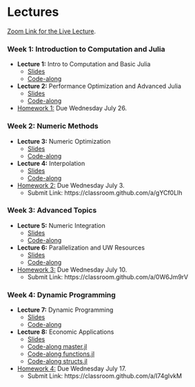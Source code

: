 # Lectures

[Zoom Link for the Live Lecture](https://uwmadison.zoom.us/j/94005146127?pwd=obHy3MRaU409nQtDHu5dHFZVIsOeXD.1).

### Week 1: Introduction to Computation and Julia

- **Lecture 1:** Intro to Computation and Basic Julia
  - [Slides](https://johnfhiggins.github.io/ComputationalBootcamp/lectures/Lecture1.html)
  - [Code-along](https://johnfhiggins.github.io/ComputationalBootcamp/codealongs/CodeAlong1.jl)

- **Lecture 2:** Performance Optimization and Advanced Julia
  - [Slides](https://johnfhiggins.github.io/ComputationalBootcamp/lectures/Lecture2.html)
  - [Code-along](https://johnfhiggins.github.io/ComputationalBootcamp/codealongs/CodeAlong2.jl)

- [Homework 1:](https://johnfhiggins.github.io/ComputationalBootcamp/homeworks/homework1.html) Due Wednesday July 26. 

### Week 2: Numeric Methods

- **Lecture 3:** Numeric Optimization 
  - [Slides](https://johnfhiggins.github.io/ComputationalBootcamp/lectures/Lecture3.html)
  - [Code-along](https://johnfhiggins.github.io/ComputationalBootcamp/codealongs/CodeAlong3.jl)

- **Lecture 4:** Interpolation
  - [Slides](https://johnfhiggins.github.io/ComputationalBootcamp/lectures/Lecture4.html)
  - [Code-along](https://johnfhiggins.github.io/ComputationalBootcamp/codealongs/CodeAlong4.jl)


- [Homework 2:](https://johnfhiggins.github.io/ComputationalBootcamp/homeworks/homework2.html) Due Wednesday July 3. 
    - Submit Link: https://classroom.github.com/a/gYCf0Llh

### Week 3: Advanced Topics

- **Lecture 5:** Numeric Integration
  - [Slides](https://johnfhiggins.github.io/ComputationalBootcamp/lectures/Lecture5.html)
  - [Code-along](https://johnfhiggins.github.io/ComputationalBootcamp/codealongs/CodeAlong5.jl)

- **Lecture 6:** Parallelization and UW Resources
  - [Slides](https://johnfhiggins.github.io/ComputationalBootcamp/lectures/Lecture6.html)
  - [Code-along](https://johnfhiggins.github.io/ComputationalBootcamp/codealongs/CodeAlong6.jl)

- [Homework 3:](https://johnfhiggins.github.io/ComputationalBootcamp/homeworks/homework3.html) Due Wednesday July 10. 
    - Submit Link: https://classroom.github.com/a/0W6Jm9rV

### Week 4: Dynamic Programming

- **Lecture 7:** Dynamic Programming
  - [Slides](https://johnfhiggins.github.io/ComputationalBootcamp/lectures/Lecture7.html)
  - [Code-along](https://johnfhiggins.github.io/ComputationalBootcamp/codealongs/CodeAlong7.jl)

- **Lecture 8:** Economic Applications
  - [Slides](https://johnfhiggins.github.io/ComputationalBootcamp/lectures/Lecture8.html)
  - [Code-along master.jl](https://johnfhiggins.github.io/ComputationalBootcamp/codealongs/CodeAlong8_master.jl)
  - [Code-along functions.jl](https://johnfhiggins.github.io/ComputationalBootcamp/codealongs/CodeAlong8_functions.jl)
  - [Code-along structs.jl](https://johnfhiggins.github.io/ComputationalBootcamp/codealongs/CodeAlong8_structs.jl)

- [Homework 4:](https://johnfhiggins.github.io/ComputationalBootcamp/homeworks/homework4.html) Due Wednesday July 17. 
  - Submit Link: https://classroom.github.com/a/I74gIvkM


  